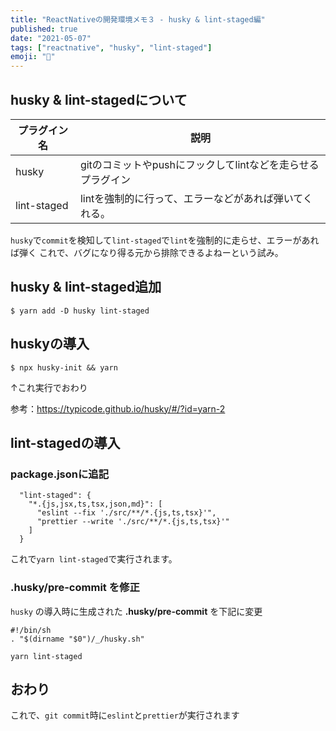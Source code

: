 ```yaml
---
title: "ReactNativeの開発環境メモ３ - husky & lint-staged編"
published: true
date: "2021-05-07"
tags: ["reactnative", "husky", "lint-staged"]
emoji: "🤔"
---
```


## husky & lint-stagedについて
| プラグイン名 | 説明 |
| ---- | ---- |
| husky | gitのコミットやpushにフックしてlintなどを走らせるプラグイン |
| lint-staged | lintを強制的に行って、エラーなどがあれば弾いてくれる。 |

`husky`で`commit`を検知して`lint-staged`で`lint`を強制的に走らせ、エラーがあれば弾く
これで、バグになり得る元から排除できるよねーという試み。



## husky & lint-staged追加
```
$ yarn add -D husky lint-staged
```

## huskyの導入
```
$ npx husky-init && yarn
```
↑これ実行でおわり

参考：https://typicode.github.io/husky/#/?id=yarn-2



## lint-stagedの導入

### package.jsonに追記
```
  "lint-staged": {
    "*.{js,jsx,ts,tsx,json,md}": [
      "eslint --fix './src/**/*.{js,ts,tsx}'",
      "prettier --write './src/**/*.{js,ts,tsx}'"
    ]
  }
```
これで`yarn lint-staged`で実行されます。

### .husky/pre-commit を修正
`husky` の導入時に生成された **.husky/pre-commit** を下記に変更

```
#!/bin/sh
. "$(dirname "$0")/_/husky.sh"

yarn lint-staged
```

## おわり
これで、`git commit`時に`eslint`と`prettier`が実行されます
